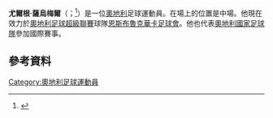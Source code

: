 '''尤爾根·薩烏梅爾'''（{{lang-de|Jürgen Säumel}}；{{bd|1984年|9月8日}}<ref>{{cite web|url=http://www.uefa.com/teamsandplayers/players/player=57063/profile/index.html|title=Jürgen Säumel|work=UEFA|accessdate=19 February 2012|archive-date=2015-10-18|archive-url=https://web.archive.org/web/20151018224305/http://www.uefa.com/teamsandplayers/players/player=57063/profile/index.html|dead-url=no}}</ref>）是一位[[奧地利|奧地利]]足球運動員。在場上的位置是中場。他現在效力於[[奧地利足球超級聯賽|奧地利足球超級聯賽]]球隊[[恩斯布魯克華卡足球會|恩斯布魯克華卡足球會]]。他也代表[[奧地利國家足球隊|奧地利國家足球隊]]參加國際賽事。
==參考資料==
{{Reflist}}

{{2008年歐洲足球錦標賽奧地利參賽名單}}

{{DEFAULTSORT: Säumel, Jürgen}}
[[Category:奧地利足球運動員|Category:奧地利足球運動員]]